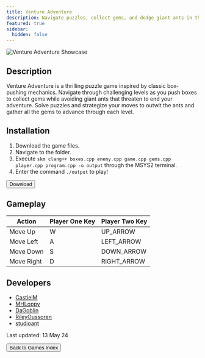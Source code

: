 ```yaml
---
title: Venture Adventure
description: Navigate puzzles, collect gems, and dodge giant ants in this thrilling box-pushing adventure!
featured: true
sidebar:
  hidden: false
---
```


![Venture Adventure Showcase](/gifs/games-showcase/venture-adventure-showcase.gif)

## Description

Venture Adventure is a thrilling puzzle game inspired by classic box-pushing mechanics. Navigate through challenging levels as you push boxes to collect gems while avoiding giant ants that threaten to end your adventure. Solve puzzles and strategize your moves to outwit the ants and gather all the gems to advance through each level.

## Installation

1. Download the game files.
2. Navigate to the folder.
3. Execute `skm clang++ boxes.cpp enemy.cpp game.cpp gems.cpp player.cpp program.cpp -o output` through the MSYS2 terminal.
4. Enter the command `./output` to play!

<div class="centered-button-container">
  <button
    class="custom-button"
    onclick="window.open('https://download-directory.github.io?url=https://github.com/thoth-tech/arcade-games/tree/main/games/VentureAdventure', '_blank')"
  >
    Download
  </button>
</div>

## Gameplay

| Action           | Player One Key | Player Two Key |
|------------------|----------------|----------------|
| Move Up          | W              | UP_ARROW       |
| Move Left        | A              | LEFT_ARROW     |
| Move Down        | S              | DOWN_ARROW     |
| Move Right       | D              | RIGHT_ARROW    |

## Developers

- [CastielM](https://github.com/CastielM)
- [MHLoppy](https://github.com/MHLoppy)
- [DaGoblin](https://github.com/DaGoblin)
- [RileyOussoren](https://github.com/RileyOussoren)
- [studioant](https://github.com/studioant)

Last updated: 13 May 24

<div class="centered-button-container">
  <button class="custom-button" onclick="location.href='/games'">
    Back to Games Index
  </button>
</div>